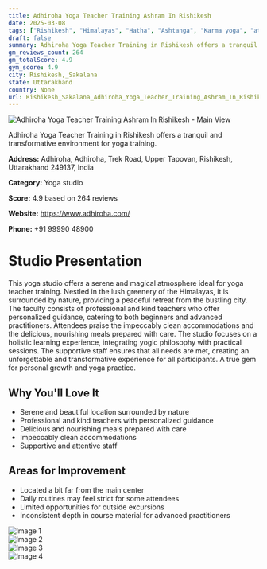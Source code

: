 ```yaml
---
title: Adhiroha Yoga Teacher Training Ashram In Rishikesh
date: 2025-03-08
tags: ["Rishikesh", "Himalayas", "Hatha", "Ashtanga", "Karma yoga", "atmosphere", "size", "Rishikesh, Sakalana"]  
draft: false
summary: Adhiroha Yoga Teacher Training in Rishikesh offers a tranquil and transformative environment for yoga training.
gm_reviews_count: 264
gm_totalScore: 4.9
gym_score: 4.9
city: Rishikesh,_Sakalana
state: Uttarakhand
country: None
url: Rishikesh_Sakalana_Adhiroha_Yoga_Teacher_Training_Ashram_In_Rishikesh
---
```


<div className="aspect-[16/9] relative my-8">
  <img 
    src="https://lh5.googleusercontent.com/p/AF1QipOGC0UpeoSVka7LOVeK4n3trxbMdU0TvQ0sIuP6=w1920-h1080-k-no"
    alt="Adhiroha Yoga Teacher Training Ashram In Rishikesh - Main View"
    className="object-cover absolute inset-0 w-full h-full rounded-lg"
  />
</div>

Adhiroha Yoga Teacher Training in Rishikesh offers a tranquil and transformative environment for yoga training.

**Address:** Adhiroha, Adhiroha, Trek Road, Upper Tapovan, Rishikesh, Uttarakhand 249137, India

**Category:** Yoga studio

**Score:** 4.9 based on 264 reviews

**Website:** https://www.adhiroha.com/

**Phone:** +91 99990 48900

# Studio Presentation

This yoga studio offers a serene and magical atmosphere ideal for yoga teacher training. Nestled in the lush greenery of the Himalayas, it is surrounded by nature, providing a peaceful retreat from the bustling city. The faculty consists of professional and kind teachers who offer personalized guidance, catering to both beginners and advanced practitioners. Attendees praise the impeccably clean accommodations and the delicious, nourishing meals prepared with care. The studio focuses on a holistic learning experience, integrating yogic philosophy with practical sessions. The supportive staff ensures that all needs are met, creating an unforgettable and transformative experience for all participants. A true gem for personal growth and yoga practice.

## Why You'll Love It

- Serene and beautiful location surrounded by nature
- Professional and kind teachers with personalized guidance
- Delicious and nourishing meals prepared with care
- Impeccably clean accommodations
- Supportive and attentive staff

## Areas for Improvement

- Located a bit far from the main center
- Daily routines may feel strict for some attendees
- Limited opportunities for outside excursions
- Inconsistent depth in course material for advanced practitioners

<div className="grid grid-cols-1 xl:grid-cols-2 gap-4 my-8">
<div className="aspect-[4/3] relative"><img src="https://lh3.googleusercontent.com/p/AF1QipO_-p-y2aMUe6-8w8bj7kXBRJIk2tFfHEigpPS2=w1920-h1080-k-no" alt="Image 1" className="object-cover absolute inset-0 w-full h-full rounded-lg" /></div>
<div className="aspect-[4/3] relative"><img src="https://lh5.googleusercontent.com/p/AF1QipN_FBFEE38HWr_3EYZAFdZF9lwergyOUM8P0SRW=w1920-h1080-k-no" alt="Image 2" className="object-cover absolute inset-0 w-full h-full rounded-lg" /></div>
<div className="aspect-[4/3] relative"><img src="https://lh5.googleusercontent.com/p/AF1QipOVlMnnArgwfX2ouS1fdBEjl_wYVIabmkO2QdT-=w1920-h1080-k-no" alt="Image 3" className="object-cover absolute inset-0 w-full h-full rounded-lg" /></div>
<div className="aspect-[4/3] relative"><img src="https://lh5.googleusercontent.com/p/AF1QipOWdZRXm31wwkHvkMYJmpBlUcrzcSy8j5-vCqgL=w1920-h1080-k-no" alt="Image 4" className="object-cover absolute inset-0 w-full h-full rounded-lg" /></div>
</div>